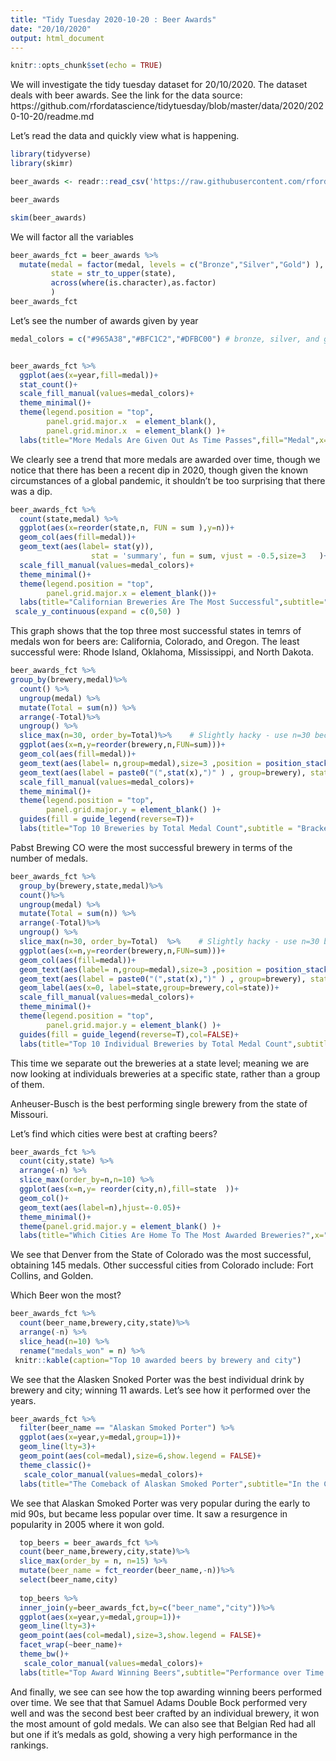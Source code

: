 ```yaml
---
title: "Tidy Tuesday 2020-10-20 : Beer Awards"
date: "20/10/2020"
output: html_document
---
```


```r
knitr::opts_chunk$set(echo = TRUE)
```

We will investigate the tidy tuesday dataset for 20/10/2020. The dataset deals with beer awards. See the link for the data source: https://github.com/rfordatascience/tidytuesday/blob/master/data/2020/2020-10-20/readme.md

Let's read the data and quickly view what is happening.




```r
library(tidyverse)
library(skimr)
```

```r
beer_awards <- readr::read_csv('https://raw.githubusercontent.com/rfordatascience/tidytuesday/master/data/2020/2020-10-20/beer_awards.csv')
```


```r
beer_awards
```

```r
skim(beer_awards)
```
We will factor all the variables

```r
beer_awards_fct = beer_awards %>%
  mutate(medal = factor(medal, levels = c("Bronze","Silver","Gold") ),
         state = str_to_upper(state),
         across(where(is.character),as.factor)
         )
beer_awards_fct
```

Let's see the number of awards given by year

```r
medal_colors = c("#965A38","#BFC1C2","#DFBC00") # bronze, silver, and gold


beer_awards_fct %>%
  ggplot(aes(x=year,fill=medal))+
  stat_count()+
  scale_fill_manual(values=medal_colors)+
  theme_minimal()+
  theme(legend.position = "top",
        panel.grid.major.x  = element_blank(),
        panel.grid.minor.x  = element_blank() )+
  labs(title="More Medals Are Given Out As Time Passes",fill="Medal",x="Year",y="Number of Medals")

```

We clearly see a trend that more medals are awarded over time, though we notice that there has been a recent dip in 2020, though given the known circumstances of a global pandemic, it shouldn't be too surprising that there was a dip.

```r
beer_awards_fct %>%
  count(state,medal) %>%
  ggplot(aes(x=reorder(state,n, FUN = sum ),y=n))+
  geom_col(aes(fill=medal))+
  geom_text(aes(label= stat(y)),
                  stat = 'summary', fun = sum, vjust = -0.5,size=3   )+
  scale_fill_manual(values=medal_colors)+
  theme_minimal()+
  theme(legend.position = "top", 
        panel.grid.major.x = element_blank())+
  labs(title="Californian Breweries Are The Most Successful",subtitle="Number Of Awards Received By State Of Brewery",x="State",y="Number of Awards",fill="Medal")+
 scale_y_continuous(expand = c(0,50) )
```

This graph shows that the top three most successful states in temrs of medals won for beers are: California, Colorado, and Oregon. The least successful were: 
Rhode Island, Oklahoma, Mississippi, and North Dakota.



```r
beer_awards_fct %>%
group_by(brewery,medal)%>%
  count() %>%
  ungroup(medal) %>%
  mutate(Total = sum(n)) %>%
  arrange(-Total)%>%
  ungroup() %>%
  slice_max(n=30, order_by=Total)%>%    # Slightly hacky - use n=30 because Each Brewery can get 3 medals,and we want the top 10.
  ggplot(aes(x=n,y=reorder(brewery,n,FUN=sum)))+
  geom_col(aes(fill=medal))+
  geom_text(aes(label= n,group=medal),size=3 ,position = position_stack(vjust = 0.5))+
  geom_text(aes(label = paste0("(",stat(x),")" ) , group=brewery), stat = 'summary', fun = sum,col="black", nudge_x = 2,size=4,fontface="italic")+
  scale_fill_manual(values=medal_colors)+
  theme_minimal()+
  theme(legend.position = "top", 
        panel.grid.major.y = element_blank() )+
  guides(fill = guide_legend(reverse=T))+
  labs(title="Top 10 Breweries by Total Medal Count",subtitle = "Brackets Shows Total",x="Medal Count",y="Brewery",fill="Medal")


```

Pabst Brewing CO were the most successful brewery in terms of the number of medals.

```r
beer_awards_fct %>%
  group_by(brewery,state,medal)%>%
  count()%>%
  ungroup(medal) %>%
  mutate(Total = sum(n)) %>%
  arrange(-Total)%>%
  ungroup() %>%
  slice_max(n=30, order_by=Total)  %>%    # Slightly hacky - use n=30 because Each Brewery can get 3 medals,and we want the top 10.
  ggplot(aes(x=n,y=reorder(brewery,n,FUN=sum)))+
  geom_col(aes(fill=medal))+
  geom_text(aes(label= n,group=medal),size=3 ,position = position_stack(vjust = 0.5))+
  geom_text(aes(label = paste0("(",stat(x),")" ) , group=brewery), stat = 'summary', fun = sum,col="black", nudge_x = 2,size=4,fontface="italic")+
  geom_label(aes(x=0, label=state,group=brewery,col=state))+
  scale_fill_manual(values=medal_colors)+
  theme_minimal()+
  theme(legend.position = "top", 
        panel.grid.major.y = element_blank() )+
  guides(fill = guide_legend(reverse=T),col=FALSE)+
  labs(title="Top 10 Individual Breweries by Total Medal Count",subtitle = "With State Labelled",x="Medal Count",y="Brewery",fill="Medal")
```

This time we separate out the breweries at a state level; meaning we are now looking at individuals breweries at a specific state, rather than a group of them.

Anheuser-Busch is the best performing single brewery from the state of Missouri.


Let's find which cities were best at crafting beers?

```r
beer_awards_fct %>%
  count(city,state) %>%
  arrange(-n) %>%
  slice_max(order_by=n,n=10) %>%
  ggplot(aes(x=n,y= reorder(city,n),fill=state  ))+
  geom_col()+
  geom_text(aes(label=n),hjust=-0.05)+
  theme_minimal()+
  theme(panel.grid.major.y = element_blank() )+
  labs(title="Which Cities Are Home To The Most Awarded Breweries?",x="Number of Awards",y="City",fill="State")
```

We see that Denver from the State of Colorado was the most successful, obtaining 145 medals. Other successful cities from Colorado include: Fort Collins, and Golden.


Which Beer won the most?

```r
beer_awards_fct %>%
  count(beer_name,brewery,city,state)%>%
  arrange(-n) %>%
  slice_head(n=10) %>%
  rename("medals_won" = n) %>%
 knitr::kable(caption="Top 10 awarded beers by brewery and city")
```

We see that the Alasken Snoked Porter was the best individual drink by brewery and city; winning 11 awards. Let's see how it performed over the years.

```r
beer_awards_fct %>%
  filter(beer_name == "Alaskan Smoked Porter") %>%
  ggplot(aes(x=year,y=medal,group=1))+
  geom_line(lty=3)+
  geom_point(aes(col=medal),size=6,show.legend = FALSE)+
  theme_classic()+
   scale_color_manual(values=medal_colors)+
  labs(title="The Comeback of Alaskan Smoked Porter",subtitle="In the Catergory of Smoke-Flavored Beer",x="Year",y=NULL)
```

We see that Alaskan Smoked Porter was very popular during the early to mid 90s, but became less popular over time. It saw a resurgence in popularity in 2005 where it won gold.

```r

  top_beers = beer_awards_fct %>%
  count(beer_name,brewery,city,state)%>%
  slice_max(order_by = n, n=15) %>%
  mutate(beer_name = fct_reorder(beer_name,-n))%>%
  select(beer_name,city)
  
  top_beers %>%
  inner_join(y=beer_awards_fct,by=c("beer_name","city"))%>%
  ggplot(aes(x=year,y=medal,group=1))+
  geom_line(lty=3)+
  geom_point(aes(col=medal),size=3,show.legend = FALSE)+
  facet_wrap(~beer_name)+
  theme_bw()+
   scale_color_manual(values=medal_colors)+
  labs(title="Top Award Winning Beers",subtitle="Performance over Time For Beers Made By Unique Breweries In Cities",x="Year",y=NULL)
```

And finally, we see can see how the top awarding winning beers performed over time. We see that that Samuel Adams Double Bock performed very well and was the second best beer crafted by an individual brewery, it won the most amount of gold medals. We can also see that Belgian Red had all but one if it's medals as gold, showing a very high performance in the rankings.

